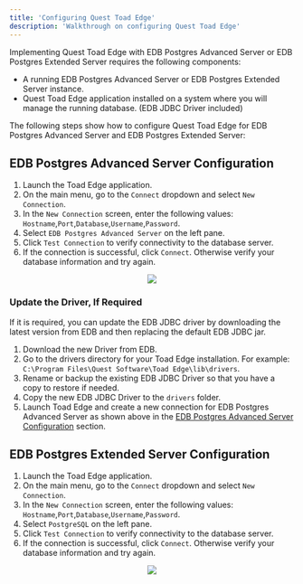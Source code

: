 ```yaml
---
title: 'Configuring Quest Toad Edge'
description: 'Walkthrough on configuring Quest Toad Edge'
---
```


Implementing Quest Toad Edge with EDB Postgres Advanced Server or EDB Postgres Extended Server requires the following components: 

- A running EDB Postgres Advanced Server or EDB Postgres Extended Server instance.
- Quest Toad Edge application installed on a system where you will manage the running database. (EDB JDBC Driver included)

The following steps show how to configure Quest Toad Edge for EDB Postgres Advanced Server and EDB Postgres Extended Server:

## EDB Postgres Advanced Server Configuration

1. Launch the Toad Edge application.
2. On the main menu, go to the `Connect` dropdown and select `New Connection`.
3. In the `New Connection` screen, enter the following values: `Hostname`,`Port`,`Database`,`Username`,`Password`.
4. Select `EDB Postgres Advanced Server` on the left pane. 
5. Click `Test Connection` to verify connectivity to the database server.
6. If the connection is successful, click `Connect`. Otherwise verify your database information and try again.

<p align="center">
  <img src="Images/EPASConfiguration.png"/>
</p>

### Update the Driver, If Required
If it is required, you can update the EDB JDBC driver by downloading the latest version from EDB and then replacing the default EDB JDBC jar. 
1. Download the new Driver from EDB.
2. Go to the drivers directory for your Toad Edge installation. For example: `C:\Program Files\Quest Software\Toad Edge\lib\drivers`.
3. Rename or backup the existing EDB JDBC Driver so that you have a copy to restore if needed.
4. Copy the new EDB JDBC Driver to the `drivers` folder.
5. Launch Toad Edge and create a new connection for EDB Postgres Advanced Server as shown above in the [EDB Postgres Advanced Server Configuration](#edb-postgres-advanced-server-configuration) section.



## EDB Postgres Extended Server Configuration

1. Launch the Toad Edge application.
2. On the main menu, go to the `Connect` dropdown and select `New Connection`.
3. In the `New Connection` screen, enter the following values: `Hostname`,`Port`,`Database`,`Username`,`Password`.
4. Select `PostgreSQL` on the left pane. 
5. Click `Test Connection` to verify connectivity to the database server.
6. If the connection is successful, click `Connect`. Otherwise verify your database information and try again.

<p align="center">
  <img src="Images/ExtendedConfiguration.png"/>
</p>
